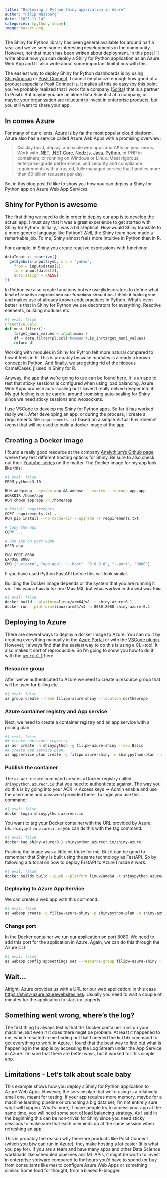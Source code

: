 ```yaml
---
title: "Deploying a Python Shiny application in Azure"
author: "Filip Wästberg"
date: "2023-11-14"
categories: [python, shiny]
image: hacker.png
---
```


The Shiny for Python library has been general available for around half a year and we've seen some interesting developments in the community. However, not that much has been written about deployment. In this post I'll write about how you can deploy a Shiny for Python application as an Azure Web App and I'll also write about some important limitations with this.

The easiest way to deploy Shiny for Python dashboards is by using [ShinyApps.io](https://www.shinyapps.io/) or [Posit Connect](https://posit.co/products/enterprise/connect/). I cannot emphasize enough how good of a product especially Posit Connect is. It makes all this so easy (by this point you've probably realized that I work for a company ([Solita](https://www.solita.fi/posit/)) that is a partner to Posit). But maybe you are an alone Data Scientist at a company, or maybe your organization are reluctant to invest in enterprise products, but you still want to share your app.

## In comes Azure

For many of our clients, Azure is by far the most popular cloud platform. Azure also has a service called Azure Web Apps with a promising overview:

> Quickly build, deploy, and scale web apps and APIs on your terms. Work with [.NET](https://go.microsoft.com/fwlink/?linkid=2220825), [.NET Core](https://go.microsoft.com/fwlink/?linkid=2220911), [Node.js](https://go.microsoft.com/fwlink/?linkid=2220912), [Java](https://go.microsoft.com/fwlink/?linkid=2220913), [Python](https://go.microsoft.com/fwlink/?linkid=2220914), or PHP in containers, or running on Windows or Linux. Meet rigorous, enterprise-grade performance, and security and compliance requirements with a trusted, fully managed service that handles more than 60 billion requests per day.

So, in this blog post I'd like to show you how you can deploy a Shiny for Python app on Azure Web App Services.

## Shiny for Python is awesome

The first thing we need to do in order to deploy our app is to develop the actual app. I must say that it was a great experience to get started with Shiny for Python. Initially, I was a bit skeptical. How would Shiny translate to a more generic language like Python? Well, the Shiny team have made a remarkable job. To me, Shiny almost feels more intuitive in Python than in R.

For example, in Shiny you create reactive expressions with functions:

```r
dataInput <- reactive({
  getSymbols(input$symb, src = "yahoo",
    from = input$dates[1],
    to = input$dates[2],
    auto.assign = FALSE)
})
```

In Python we also create functions but we use @decorators to define what kind of reactive expressions our functions should be. I think it looks great and makes use of already known code practices in Python. What's even better is that in Shiny for Python we use decorators for everything. Reactive elements, building modules etc.

```python
#| eval: false
@reactive.Calc
def muni_filter():
    target_muni_values = input.muni()
    df = data.filter(pl.col("kommun").is_in(target_muni_values)
    return df
```

Working with modules in Shiny for Python felt more natural compared to how it feels in R. This is probably because modules is already a known concept in Python. And finally, we are getting rid of the hideous CamelCases 🤢 used in Shiny for R.

Anyway, the app that we're going to use can be found [here](https://github.com/posit-dev/py-shiny/blob/7ba8f90a44ee25f41aa8c258eceeba6807e0017a/examples/load_balance/app.py). It is an app to test that sticky sessions is configured when using load balancing. Azure Web Apps promise auto-scaling but I haven't really delved deeper into it. My gut feeling is to be careful around promising auto-scaling for Shiny since we need sticky sessions and websockets.

I use VSCode to develop my Shiny for Python apps. So far it has worked really well. After developing an app, or during the process, I create a requirements file `requirements.txt` based on a simple Virtual Environemnt (venv) that will be used to build a docker image of the app.

## Creating a Docker image

I found a really good resource at the company [Analythium's Github page](https://github.com/analythium/shiny-load-balancing#py-shiny-app) where they test different hosting options for Shiny. Be sure to also check out their [Youtube-series](https://www.youtube.com/watch?v=-bCtShSHsfA) on the matter. The Docker image for my app look like this:

```bash
#| eval: false
FROM python:3.10

RUN addgroup --system app && adduser --system --ingroup app app
WORKDIR /home/app
RUN chown app:app -R /home/app

# Install requirements
COPY requirements.txt .
RUN pip install --no-cache-dir --upgrade -r requirements.txt

# Copy the app
COPY . .

# Run app on port 8080
USER app

ENV PORT 8080
EXPOSE 8080
CMD ["uvicorn", "app:app", "--host", "0.0.0.0", "--port", "8080"]
```

If you have used Python FastAPI before this will look similar.

Building the Docker image depends on the system that you are running it on. This was a hassle for me (Mac M2) but what worked in the end was this:

```bash
#| eval: false
docker build --platform=linux/arm64/v8 -t shiny-azure:0.1 . 
docker run --platform=linux/arm64/v8 -p 8080:8080 shiny-azure:0.1
```

## Deploying to Azure

There are several ways to deploy a docker image to Azure. You can do it by creating everything manually in the [Azure Portal](https://docs.microsoft.com/en-gb/azure/container-registry/container-registry-get-started-portal) or with the [VSCode plugin](https://learn.microsoft.com/en-gb/azure/app-service/quickstart-custom-container?tabs=dotnet&pivots=container-linux-vscode). However, I always find that the easiest way to do this is using a CLI-tool. It also makes it sort of reproducible. So I'm going to show you how to do it with the [`azure CLI`](https://learn.microsoft.com/en-us/cli/azure/?view=azure-cli-latest) here.

### Resource group

After we've authenticated to Azure we need to create a resource group that will be used for billing etc.

```bash
#| eval: false
az group create --name filipw-azure-shiny --location northeurope
```

### Azure container registry and App service

Next, we need to create a container registry and an app service with a pricing plan.

```bash
#| eval: false
## create container registry
az acr create -n shinypython -g filipw-azure-shiny --sku Basic
## create app service plan
az appservice plan create -g filipw-azure-shiny -n shinypython-plan --sku B1 --is-linux
```

### Publish the container

The `az acr create` command creates a Docker registry called `shinypython.azurecr.io` that you need to authenticate against. The way you do this is by going into your ACR -\> Access keys -\> Admin enable and use the username and password provided there. To login you use this command:

```bash
#| eval: false
docker login shinypython.azurecr.io
```

You want to tag your Docker container with the URL provided by Azure, i.e. `shinypython.azurecr.io` you can do this with the tag command:

```bash
#| eval: false
docker tag shiny-azure:0.1 shinypython.azurecr.io/shiny-azure
```

Pushing the image was a little bit tricky for me. But it can be good to remember that Shiny is built using the same technology as FastAPI. So by following a tutorial on how to deploy FastAPI to Azure I made it work.

```bash
#| eval: false
docker buildx build --push --platform linux/amd64 -t shinypython.azurecr.io/shiny-azure .
```

### Deploying to Azure App Service

We can create a web app with this command:

```bash
#| eval: false
az webapp create -g filipw-azure-shiny -p shinypython-plan -n shiny-azure -i shinypython.azurecr.io/shiny-azure
```

### Change port

In the Docker container we run our application on port 8080. We need to add this port for the application in Azure. Again, we can do this through the Azure CLI:

```bash
#| eval: false
az webapp config appsettings set --resource-group filipw-azure-shiny --name shinypython --settings WEBSITES_PORT=8080
```

## Wait...

Alright, Azure provides us with a URL for our web application: in this case <https://shiny-azure.azurewebsites.net/>. Usually you need to wait a couple of minutes for the application to start up properly.

## Something went wrong, where's the log?

The first thing to always test is that the Docker container runs on your machine. But even if it does there might be problem. At least it happened to me, which resulted in me finding out that I needed the `buildx` command to get everything to work in Azure. I found that the best way to find out what is happening in the app is by accessing the Log Stream under the App Service in Azure. I'm sure that there are better ways, but it worked for this simple app.

## Limitations - Let's talk about scale baby

This example shows how you deploy a Shiny for Python application to Azure Web Apps. However, the service plan that we're using is a relatively small one, meant for testing. If your app requires more memory, maybe for a machine learning pipeline or crunching a big data set, I'm not entirely sure what will happen. What's more, if many people try to access your app at the same time, you will need some sort of load balancing strategy. As I said in the beginning this can be non-trivial for Shiny since you need sticky sessions to make sure that each user ends up at the same session when refreshing an app.

This is probably the reason why there are products like Posit Connect (which you btw can run in Azure); they make hosting a lot easier (it is what you pay for). If you are a team and have many apps and other Data Science workloads like scheduled pipelines and ML APIs, it might be worth to invest in enterprise software compared to the hours you'd have to spend (or buy from consultants like me) to configure Azure Web Apps or something similar. Some food for thought, from a biased R-blogger.
